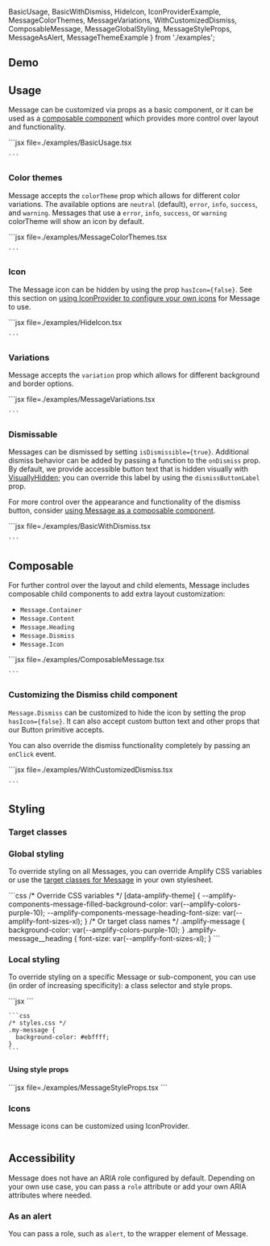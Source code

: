   BasicUsage,
  BasicWithDismiss,
  HideIcon,
  IconProviderExample,
  MessageColorThemes,
  MessageVariations,
  WithCustomizedDismiss,
  ComposableMessage,
  MessageGlobalStyling,
  MessageStyleProps,
  MessageAsAlert,
  MessageThemeExample
} from './examples';

## Demo

<MessageDemo />

## Usage

Message can be customized via props as a basic component, or it can be used as a <a href="#composable">composable component</a> which provides more control over layout and functionality.

<Example>
  <BasicUsage />
  <ExampleCode>
    ```jsx file=./examples/BasicUsage.tsx

    ```

  </ExampleCode>
</Example>

### Color themes

Message accepts the `colorTheme` prop which allows for different color variations. The available options are `neutral` (default), `error`, `info`, `success`, and `warning`. Messages that use a `error`, `info`, `success`, or `warning` colorTheme will show an icon by default.

<Example>
  <MessageColorThemes />
  <ExampleCode>
    ```jsx file=./examples/MessageColorThemes.tsx

    ```

  </ExampleCode>
</Example>

### Icon

The Message icon can be hidden by using the prop `hasIcon={false}`. See this section on <a href="#icons">using IconProvider to configure your own icons</a> for Message to use.

<Example>
  <HideIcon />
  <ExampleCode>
    ```jsx file=./examples/HideIcon.tsx

    ```

  </ExampleCode>
</Example>

### Variations

Message accepts the `variation` prop which allows for different background and border options.

<Example>
  <MessageVariations />
  <ExampleCode>
    ```jsx file=./examples/MessageVariations.tsx

    ```

  </ExampleCode>
</Example>

### Dismissable

Messages can be dismissed by setting `isDismissible={true}`. Additional dismiss behavior can be added by passing a function to the `onDismiss` prop. By default, we provide accessible button text that is hidden visually with <a href="/react/components/visuallyhidden">VisuallyHidden</a>; you can override this label by using the `dismissButtonLabel` prop.

For more control over the appearance and functionality of the dismiss button, consider <a href="#composable">using Message as a composable component</a>.

<Example>
  <BasicWithDismiss />
  <ExampleCode>
    ```jsx file=./examples/BasicWithDismiss.tsx

    ```

  </ExampleCode>
</Example>

## Composable

For further control over the layout and child elements, Message includes composable child components to add extra layout customization: 
- `Message.Container`
- `Message.Content`
- `Message.Heading`
- `Message.Dismiss`
- `Message.Icon`

<Example>
  <ComposableMessage />
  <ExampleCode>
    ```jsx file=./examples/ComposableMessage.tsx

    ```

  </ExampleCode>
</Example>

### Customizing the Dismiss child component

`Message.Dismiss` can be customized to hide the icon by setting the prop `hasIcon={false}`. It can also accept custom button text and other props that our <Link href="/react/components/button">Button</Link> primitive accepts.

You can also override the dismiss functionality completely by passing an `onClick` event.

<Example>
  <WithCustomizedDismiss />
  <ExampleCode>
    ```jsx file=./examples/WithCustomizedDismiss.tsx

    ```

  </ExampleCode>
</Example>

## Styling

### Target classes

<ComponentStyleDisplay componentName="Message" />

### Global styling

To override styling on all Messages, you can override Amplify CSS variables or use the <a href="#target-classes">target classes for Message</a> in your own stylesheet.

<Example>
  <MessageGlobalStyling />
  <ExampleCode>
    ```css
    /* Override CSS variables */
    [data-amplify-theme] {
      --amplify-components-message-filled-background-color: var(--amplify-colors-purple-10);
      --amplify-components-message-heading-font-size: var(--amplify-font-sizes-xl);
    }
    /* Or target class names */
    .amplify-message {
      background-color: var(--amplify-colors-purple-10);
    }
    .amplify-message__heading {
      font-size: var(--amplify-font-sizes-xl);
    }
    ```
  </ExampleCode>
</Example>

### Local styling

To override styling on a specific Message or sub-component, you can use (in order of increasing specificity): a class selector and style props.

<Example>
  <ExampleCode>
    ```jsx
    <Message className="my-message"></Message>
    ```
  
    ```css
    /* styles.css */
    .my-message {
      background-color: #ebffff;
    }
    ```
  </ExampleCode>
</Example>

#### Using style props
<Example>
  <MessageStyleProps />
  
  <ExampleCode>
  ```jsx file=./examples/MessageStyleProps.tsx
  ```
  </ExampleCode>
</Example>

### Icons

Message icons can be customized using IconProvider.

<Example>
  <IconProviderExample />
  
  <ExampleCode>

  ```tsx file=./examples/IconProviderExample.tsx

  ```

  </ExampleCode>
</Example>

## Accessibility

Message does not have an ARIA role configured by default. Depending on your own use case, you can pass a `role` attribute or add your own ARIA attributes where needed.

### As an alert

You can pass a role, such as `alert`, to the wrapper element of Message.

<Example>
  <MessageAsAlert />
  
  <ExampleCode>

  ```tsx file=./examples/MessageAsAlert.tsx

  ```

  </ExampleCode>
</Example>


